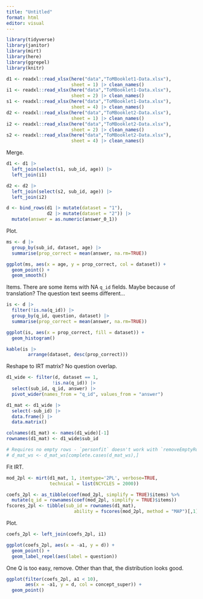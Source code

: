 ```yaml
---
title: "Untitled"
format: html
editor: visual
---
```


```r
library(tidyverse)
library(janitor)
library(mirt)
library(here)
library(ggrepel)
library(knitr)
```

```r
d1 <- readxl::read_xlsx(here("data","ToMBooklet1-Data.xlsx"), 
                        sheet = 1) |> clean_names()
i1 <- readxl::read_xlsx(here("data","ToMBooklet1-Data.xlsx"), 
                        sheet = 2) |> clean_names()
s1 <- readxl::read_xlsx(here("data","ToMBooklet1-Data.xlsx"), 
                        sheet = 4) |> clean_names()
d2 <- readxl::read_xlsx(here("data","ToMBooklet2-Data.xlsx"), 
                        sheet = 1) |> clean_names()
i2 <- readxl::read_xlsx(here("data","ToMBooklet2-Data.xlsx"), 
                        sheet = 2) |> clean_names()
s2 <- readxl::read_xlsx(here("data","ToMBooklet2-Data.xlsx"), 
                        sheet = 4) |> clean_names()
```

Merge.

```r
d1 <- d1 |>
  left_join(select(s1, sub_id, age)) |>
  left_join(i1)

d2 <- d2 |>
  left_join(select(s2, sub_id, age)) |>
  left_join(i2)

d <- bind_rows(d1 |> mutate(dataset = "1"),
               d2 |> mutate(dataset = "2")) |>
  mutate(answer = as.numeric(answer_0_1)) 
```

Plot. 

```r
ms <- d |>
  group_by(sub_id, dataset, age) |>
  summarise(prop_correct = mean(answer, na.rm=TRUE)) 

ggplot(ms, aes(x = age, y = prop_correct, col = dataset)) + 
  geom_point() +
  geom_smooth() 
```
Items. There are some items with NA `q_id` fields. Maybe because of translation? The question text seems different...

```r
is <- d |>
  filter(!is.na(q_id)) |>
  group_by(q_id, question, dataset) |>
  summarise(prop_correct = mean(answer, na.rm=TRUE)) 

ggplot(is, aes(x = prop_correct, fill = dataset)) + 
  geom_histogram()

kable(is |>
        arrange(dataset, desc(prop_correct)))
```

Reshape to IRT matrix? No question overlap. 

```r
d1_wide <- filter(d, dataset == 1, 
                 !is.na(q_id)) |>
  select(sub_id, q_id, answer) |>
  pivot_wider(names_from = "q_id", values_from = "answer") 

d1_mat <- d1_wide |>
  select(-sub_id) |>
  data.frame() |>
  data.matrix()

colnames(d1_mat) <- names(d1_wide)[-1]
rownames(d1_mat) <- d1_wide$sub_id

# Requires no empty rows - `personfit` doesn't work with `removeEmptyRows=TRUE` even though the model fit will work that way. 
# d_mat_ws <- d_mat_ws[complete.cases(d_mat_ws),]
```

Fit IRT.

```r
mod_2pl <- mirt(d1_mat, 1, itemtype='2PL', verbose=TRUE, 
                technical = list(NCYCLES = 2000))

coefs_2pl <- as_tibble(coef(mod_2pl, simplify = TRUE)$items) %>%
  mutate(q_id = rownames(coef(mod_2pl, simplify = TRUE)$items))
fscores_2pl <- tibble(sub_id = rownames(d1_mat), 
                         ability = fscores(mod_2pl, method = "MAP")[,1])

```

Plot. 

```r
coefs_2pl <- left_join(coefs_2pl, i1)

ggplot(coefs_2pl, aes(x = -a1, y = d)) + 
  geom_point() + 
  geom_label_repel(aes(label = question))
```

One Q is too easy, remove. Other than that, the distribution looks good. 

```r
ggplot(filter(coefs_2pl, a1 < 10),
       aes(x = -a1, y = d, col = concept_super)) + 
  geom_point() 
```



